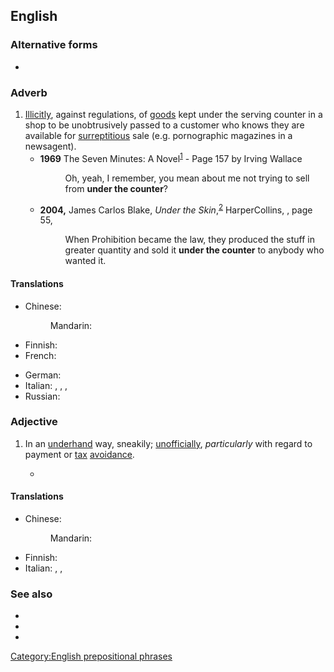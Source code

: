 {{also|under-the-counter}}

==English==

===Alternative forms===
* {{l|en|under-the-counter}}

===Adverb===
{{en-adv|more}}

# [[illicitly|Illicitly]], against regulations, of [[goods]] kept under the serving counter in a shop to be unobtrusively passed to a customer who knows they are available for [[surreptitious]] sale (e.g. pornographic magazines in a newsagent).
#* '''1969''' The Seven Minutes: A Novel<sup>[http://books.google.co.uk/books?id=RUo_AAAAIAAJ&q=%22under+the+counter%22&dq=%22under+the+counter%22]</sup> - Page 157 by Irving Wallace
#*: Oh, yeah, I remember, you mean about me not trying to sell from '''under the counter'''?
#* '''2004,''' James Carlos Blake, ''Under the Skin'',<sup>[http://books.google.com/books?id=fDeZe9KuC4gC]</sup> HarperCollins, {{ISBN|0060542438}}, page 55,
#*: When Prohibition became the law, they produced the stuff in greater quantity and sold it '''under the counter''' to anybody who wanted it.

====Translations====
{{trans-top|illicitly}}
* Chinese:
*: Mandarin: {{t-needed|cmn}}
* Finnish: {{t|fi|[[tiski|tiskin]] [[alta]]}}
* French: {{t|fr|sous le comptoir}}
{{trans-mid}}
* German: {{t|de|unter dem Ladentisch}}
* Italian: {{t+|it|sottobanco}}, {{t+|it|illecitamente}}, {{t+|it|fraudolento}}, {{t+|it|subdolamente}}
* Russian: {{t+|ru|и́з-под полы́}}
{{trans-bottom}}

===Adjective===
{{en-adj}}

# {{lb|en|British|Ireland|colloquial}} In an [[underhand]] way, sneakily; [[unofficially]], ''particularly'' with regard to payment or [[tax]] [[avoidance]].
#* {{quote-web|en|title=Lawlor questioned at Planning probe|passage=This morning he said he could not remember exactly where or how the invoice was written. It was used to cover up an '''under the counter''' payment from the sale of his land in Lucan.|work=RTE News|date=19 Sept 2003|url=http://www.rte.ie/news/2003/0919/planning.html}}

====Translations====
{{trans-top|unofficially}}
* Chinese:
*: Mandarin: {{t-needed|cmn}}
{{trans-mid}}
* Finnish: {{t+|fi|pimeä}}
* Italian: {{t+|it|illecito}}, {{t+|it|fraudolento}}, {{t+|it|irregolare}}
{{trans-bottom}}

===See also===
* {{l|en|under the table}}
* {{l|en|off the books}}
* {{l|en|nixer}}

[[Category:English prepositional phrases]]